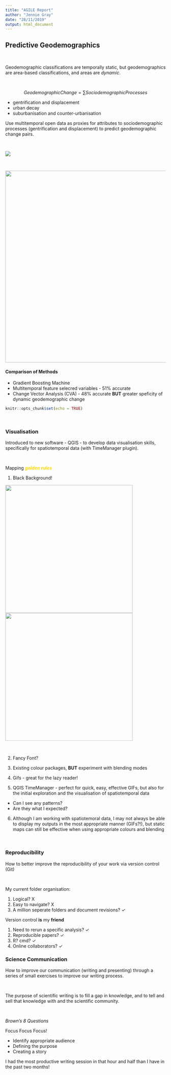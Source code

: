 ```yaml
---
title: "AGILE Report"
author: "Jennie Gray"
date: "28/11/2019"
output: html_document
---
```


## Predictive Geodemographics ##


&nbsp;

Geodemographic classifications are temporally static, but geodemographics are area-based classifications, and areas are *dynamic*. 

&nbsp;

$$ Geodemographic Change = ∑Sociodemographic Processes$$



- gentrification and displacement
- urban decay
- suburbanisation and counter-urbanisation 


Use multitemporal open data as proxies for attributes to sociodemographic processes (gentrification and displacement) to predict geodemographic change pairs. 



&nbsp;


![](method.png)



&nbsp;




<img src="ChangePairs.png" width="600">



#### Comparison of Methods
- Gradient Boosting Machine 
- Multitemporal feature selecred variables - 51% accurate
- Change Vector Analysis (CVA) - 48% accurate **BUT** greater speficity of dynamic geodemographic change




```r
knitr::opts_chunk$set(echo = TRUE)
```


&nbsp;


### Visualisation



Introduced to new software - QGIS - to develop data visualisation skills, specifically for spatiotemporal data (with TimeManager plugin).  


&nbsp;

Mapping <span style="color:gold"> **_golden rules_** </span>

1. Black Background! 

<img src="AngleTime.jpg" width="400">
<img src="MagTime.jpg" width="400">


&nbsp;

2. Fancy Font?

3. Existing colour packages, **BUT** experiment with blending modes

4. Gifs - great for the lazy reader!  

5. QGIS TimeManager - perfect for quick, easy, effective GIFs, but also for the initial exploration and the visualisation of spatiotemporal data

- Can I see any patterns?
- Are they what I expected?

6. Although I am working with spatiotemoral data, I may not always be able to display my outputs in the most appropriate manner (GIFs?!), but static maps can still be effective when using appropriate colours and blending 


&nbsp;




### Reproducibility



How to better improve the reproducibility of your work via version control (Git)

&nbsp;


My current folder organisation:

1. Logical? X
2. Easy to navigate? X
3. A million seperate folders and document revisions? ✓ 


Version control **is** my **friend**


1. Need to rerun a specific analysis? ✓ 
2. Reproducible papers? ✓
3. R? cmd? ✓
4. Online collaborators? ✓ 



### Science Communication 


How to improve our communication (writing and presenting) through a series of small exercises to improve our writing process. 

&nbsp;

The purpose of scientific writing is to fill a gap in knowledge, and to tell and sell that knowledge with and the scientific community. 

&nbsp;

_Brown's 8 Questions_

Focus Focus Focus! 

- Identify appropriate audience 
- Defining the purpose 
- Creating a story 



I had the most productive writing session in that hour and half than I have in the past two months! 

